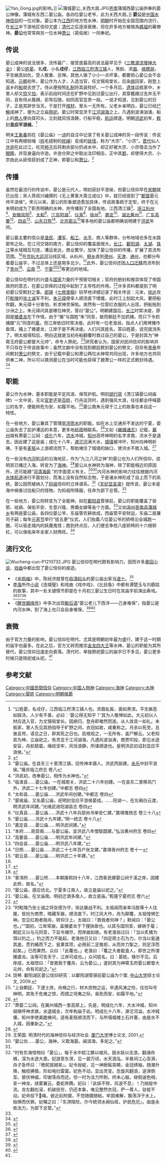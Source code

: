 {{NoteTA
|1 = zh-hans:虬髯; zh-hant:虯髯;
}}
[[File:Yan_Gong.jpg|right]]的影响。]]
[[File:蒲城晏公_关西大扇.JPG|right]][[苍南|苍南]]蒲城西晏公庙供奉的晏公神像。蒲城有东西二晏公庙，各四位晏公老爷，此为关西大扇。]]
{{中国民间信仰}}
'''晏公'''是[[中国|中国]][[水神|水神]][[信仰|信仰]]的一位对象。晏公本为[[江西|江西]]的地方性水神，[[明朝|明朝]]时开始在全国范围内流行，在[[长江|长江]]中下游地区信仰尤盛；[[清代|清代]]之后逐渐衰微，但在許多地方被視為[[媽祖|媽祖]]的幕僚神。'''晏公'''也常常與另一位水神[[萧公|萧公]]（英佑侯）一同奉祀。

==传说==
晏公成神的说法很多，流传最广、接受度最高的说法最早见于《[[三教源流搜神大全|三教源流搜神大全]]》：晏公[[姓|姓]][[晏姓|晏]]，名'''戍'''，小名'''戍仔'''，[[江西|江西]][[临江府|临江府]][[樟树市|清江镇]]人，黑脸、浓[[眉|眉]]、[[胡子|络腮胡]]，平生嫉恶如仇，受人敬重、忌惮。其他人做了小小一点坏事，都要担心晏公会不会知道。[[元朝|元朝]]初年，晏公作为人才，入选当官，任文锦局堂长，后染[[病|病]]回家，刚登上返乡的[[船|船]]就去世了。侍从便按照[[礼制|礼制]]将其装殓好。一个多月后，[[遗体|遗体]]运抵家中，乡里人却又[[惊讶|惊]]又[[怕|怕]]，表示前段时间还在旷野中见到过晏公出行，其穿戴跟过去并无不同，且有侍从簇拥，前导后随，如同高官显贵一般。一说才知道，见到晏公的日子，正是其辞世当天。于是打开[[棺材|棺材]]，里头一无所有。父老乡亲明白，晏公已经[[尸解|尸解]]成神了，便为之立庙[[祭祀|祭祀]]。晏公时常显灵于[[河流|江河]][[湖|湖]][[海|海]]之上，凡遇到波涛汹涌，船上的[[商人|商人]]便向其叩头，立刻就风恬浪静，行船平稳，[[航运|航运]]顺遂。明朝[[洪武|洪武]]初年，[[敕|敕]]封'''显应平浪侯'''。<ref name=SJYL>“公姓晏，名戍仔，江西临江府清江镇人也。浓眉虬髯，面如黑漆。平生嫉恶如探汤，人少有不善，必曰：‘晏公得无知乎？’其为人敬惮如此。大元初以人材应选入官，为文锦局堂长。因病归，登舟即奄然而逝。从人敛具一如礼。未抵家，里人先见其扬驺导于旷野之间，衣冠如故，咸重称之。月余以死至，且骇且愕，语见之日，即其死之日也。启棺视之，一无所有，盖尸解云。父老知其为神，立庙祀之。有灵显于江河湖海，凡遇风波汹涛，商贾叩投，即见水途安妥，舟航稳载，绳缆坚牢，风恬浪静，所谋顺遂也。皇明洪武初诏封显应平浪侯。”{{cite web |url = http://ctext.org/library.pl?if=gb&file=101033&page=91&remap=gb |title = 三教源流搜神大全 七卷 |access-date = 2016-02-14 |archive-date = 2020-02-16 |archive-url = https://web.archive.org/web/20200216141012/https://ctext.org/library.pl?if=gb&file=101033&page=91&remap=gb |dead-url = no }}</ref>

明末[[王象春|王象春]]则在《晏公庙》一[[诗|诗]]的自注中记录了有关晏公成神的另一段传说：传说江中有两根棕绳（[[棕榈|棕]]毛搓制的[[缆绳|缆绳]]）变成的[[妖怪|妖怪]]，称为“大宗”、“小宗”。[[晋代|晋代]]仙人[[许逊|许逊]]在此过江，吃完[[柿子|柿子]]后将剩余部分扔进水中，却正好被大宗、小宗借去当作了[[眼睛|眼睛]]，并现身逼向许逊。许逊仓猝之中取出法印相击，正中其[[额|额]]，却使得大宗、小宗由此从妖怪获封成了正神，即晏公和[[萧公|萧公]]。<ref>{{cite book |author=王象春|year=1993|title=齐音|publisher=济南出版社 |location=济南|ISBN=7-80572-811-9|page=64}}</ref>

==传播== 
虽然在最流行的传说中，晏公是元代人，明初获封平浪侯，但晏公信仰早在[[宋朝|宋朝]]就已出现；宋人蒋叔兴编撰的《无上黄箓大斋立成仪》中，就已经提到了“[[都督|都督]]晏元帅平浪侯”。宋元以来，晏公的形象塑造愈加具体，传说故事趋于定型，终于在元末明初成为了职责明确的水神，并传播到了全国各地。江西清江镇<ref>“晏公庙。在县东三十里清江镇，旧传神本镇人。洪武丙辰建。[[永乐|永乐]]中封平浪侯。”隆庆临江府志 卷八</ref>、[[浙江|浙江]][[杭州|杭州]]<ref>“洪武初，改奉晏公，相传为水神也。”{{cite web |url = http://ctext.org/library.pl?if=gb&file=73652&page=147&remap=gb |title = 西湖游览志 卷二十三 影印本 |access-date = 2016-02-14 |archive-date = 2020-02-16 |archive-url = https://web.archive.org/web/20200216141029/https://ctext.org/library.pl?if=gb&file=73652&page=147&remap=gb |dead-url = no }}</ref>、[[安徽|安徽]][[凤阳|凤阳]]<ref>“临淮县……晏公庙。一在城南关，洪武二十六年创建。一在县东二里移风门外，洪武二十七年创建。”中都志 卷四</ref>、[[太和县|太和]]<ref>“太和县……晏公庙……洪武年间创建。”中都志 卷四</ref>、[[江苏|江苏]][[阳湖|阳湖]]<ref>“晏侯庙，又名晏公庙，祀明封显应平浪侯晏成。……阳湖一，在左厢白云渡，明洪武年间建。”光绪武进阳湖县志 卷四</ref>、[[仪真|仪真]]<ref>“仪真县……晏公庙……洪武十八年兵部尚书单安仁建。”嘉靖惟扬志 卷三十八</ref>、[[徐州|徐州]]<ref>“晏公庙……洪武十九年建。”明一统志 卷十八</ref>、[[嘉定|嘉定]]<ref>“嘉定县……晏公庙……明洪武间建。”{{cite web |url = http://ctext.org/library.pl?if=gb&file=24916&page=140&remap=gb |title = 嘉庆直隶太仓州志 卷五十一 影印本 |access-date = 2016-02-16 |archive-date = 2020-02-16 |archive-url = https://web.archive.org/web/20200216141018/https://ctext.org/library.pl?if=gb&file=24916&page=140&remap=gb |dead-url = no }}</ref>、[[湖北|湖北]][[黄州|黄州]]<ref>“本府……观音阁……与晏公庙，並洪武八年僧智圆建。”弘治黄州府志 卷四</ref>、[[广东|广东]][[高要|高要]]<ref>“高要县……晏公庙……明洪武年间建。”{{cite web |url = http://ctext.org/library.pl?if=gb&file=22961&page=24&remap=gb |title = 道光肇庆府志 卷七 影印本 |access-date = 2016-02-14 |archive-date = 2020-02-16 |archive-url = https://web.archive.org/web/20200216141026/https://ctext.org/library.pl?if=gb&file=22961&page=24&remap=gb |dead-url = no }}</ref>、[[四会|四会]]<ref>“四会县……晏公庙……明洪武八年建。”{{cite web |url = http://ctext.org/library.pl?if=gb&file=22961&page=28&remap=gb |title = 道光肇庆府志 卷七 影印本 |access-date = 2016-02-16 |archive-date = 2020-02-16 |archive-url = https://web.archive.org/web/20200216141033/https://ctext.org/library.pl?if=gb&file=22961&page=28&remap=gb |dead-url = no }}</ref>、[[山东|山东]][[日照|日照]]<ref>“日照……晏公庙……洪武二十七年百户张文建。”嘉靖青州府志 卷十一</ref>、[[北京|北京]][[密云|密云]]<ref>“密云县……晏公庙……明洪武二十年建。”{{cite web |url = http://ctext.org/library.pl?if=gb&file=23951&page=6&remap=gb |title = 光绪顺天府志 卷二十四 影印本 |access-date = 2016-02-16 |archive-date = 2020-02-16 |archive-url = https://web.archive.org/web/20200216141035/https://ctext.org/library.pl?if=gb&file=23951&page=6&remap=gb |dead-url = no }}</ref>等多地的晏公庙都明确说明建于[[洪武|洪武]]年间。

晏公最主要的信众是[[渔民|渔民]]、[[漕运|漕军]]、[[造船|船工]]、[[水手|水手]]、商人等群体，分布地域也多在水路密布之处。在江河交错的南方，晏公信仰的覆盖面很大。[[长江|长江]]、[[鄱阳湖|鄱阳湖]]、[[太湖|太湖]]、[[珠江|珠江]]等水域相互勾连，漕运发达，商业繁华，加快了晏公信仰的传播，扩展了其流布范围。<ref name=RQ/>{{rp|37、38}}在[[京杭大运河|京杭大运河]]沿线区域，从杭州、[[桐乡|桐乡]]直到[[德州|德州]]、[[天津|天津]]、[[通州|通州]]，也都分布着晏公庙宇，不过总体上还是南多北少。<ref name=HMF>{{cite journal zh |author=胡梦飞|year=2015|title=明清时期京杭运河沿线区域的晏公信仰|journal=华北水利水电大学学报（社会科学版）|issue=5|pages=11-14}}</ref>此外，晏公信仰还因[[人口迁移|人口迁移]]而流布到了[[贵州|贵州]]<ref>{{cite journal zh |author=唐庆红 张玉莲|year=2013|title=明清江西萧公、晏公信仰入黔考|journal=宗教学研究|issue=4|pages=253-259}}</ref>、[[云南|云南]]
<ref>“普洱府……晏公桥……本朝康熙四十八年，江西客民建晏公祠于溪之岸，因建此桥，故名。”{{cite web |url = http://ctext.org/library.pl?if=gb&file=67694&page=231&remap=gb |title = 云南通志 卷六 影印本 |access-date = 2016-02-16 |archive-date = 2020-02-16 |archive-url = https://web.archive.org/web/20200216141038/https://ctext.org/library.pl?if=gb&file=67694&page=231&remap=gb |dead-url = no }}</ref>、[[宁夏|宁夏]]<ref>“晏公庙，感应坊北。宁夏多江南人，故立是庙以祀之。”{{cite web |url = http://ctext.org/library.pl?if=gb&file=25352&page=12&remap=gb |title = 嘉靖宁夏新志 卷二 影印本 |access-date = 2016-02-14 |archive-date = 2020-02-16 |archive-url = https://web.archive.org/web/20200216141236/https://ctext.org/library.pl?if=gb&file=25352&page=12&remap=gb |dead-url = no }}</ref><ref>“晏公庙，在文庙南。明初迁谪多南人，故立是庙。”乾隆宁夏府志 卷六</ref>等更远的地域。

晏公信仰在明代的兴盛与[[国家|国家]]力量的干预密切相关；官府的册封和推崇体现了帝国政府的意志，在晏公崇拜的过程中起到了主导性的作用。<ref>{{cite journal zh |author=宋希芝|year=2014|title=水神晏公崇信考论|journal=江西社会科学|issue=11|pages=118-123}}</ref>许多资料都提到了明初晏公受敕封之事。[[郎瑛|郎瑛]]《[[七修类稿|七修类稿]]》较早地详细记录了相关传说：元末，[[徐达|徐达]]攻打[[毗陵|毗陵]]的[[张士诚|张士诚]]军不利，[[朱元璋|朱元璋]]便率人顺流直下增援。此时江上刮起大风，要把船吹翻，朱元璋十分害怕，祈求神灵保佑。突然有一位穿红衣服的人出现，把船拖到沙洲之上。朱元璋问其是哪位神灵，答曰“晏公”。明朝建国后，[[长江|长江]]时常决堤，原因是[[猪婆龙|猪婆龙]]在下作怪。由于“猪”与国姓“朱”同音，故而朝廷不加抓捕，而只下令抓捕跟“元”同音的[[鼋|鼋]]，但江岸依旧时常决堤。此时有一位老渔翁，指点人们用烤猪作鱼饵，捕上了猪婆龙，江岸于是不再决堤。人们问其姓名，答曰姓晏，说完就消失了。明太祖得知后，明白这就是当初舟船翻覆时救过自己的晏公，于是封其为“神霄玉府晏公都督大元帅”，命专人祭祀。<ref>“时毗陵乃张士诚之将张德为守，徐达屡战不利。太祖闻而亲率冯胜等十人往援，皆扮为商贾，暗藏军器，顺流直下。时江风大作，舟为颠覆，太祖惶惧乞神。忽见红袍者拖舟，转仰沙上。太祖曰：「救我者何神？」默闻曰：「晏公也。」”“国初，江岸常崩，盖猪婆龙于下搜抉故也。以其与国同音，嫁祸于鼋；朝廷又以与元同音，下旨令捕尽，而岸崩如故。有老渔翁过曰：「当以炙猪为饵以钓之。」钓之而力不能起，老渔他日又曰：「四足爬土石为力，尔当以瓮通其底，贯钓緍而下之，瓮罩其项，必用前二足推拒，从而并力掣之，则足浮而起矣。」已而果然。众曰：「此鼍也。」老渔曰：「鼍之大者能食人，即世之所谓猪婆龙。汝等可告天于，江岸可成也。」众问姓名，曰：晏姓。倏尔不见。后岸成，太祖悟曰：「昔救我于覆舟，云为晏公。」遂封其为神霄玉府晏公都督大元帅，命有司祀之。”{{cite web |url = http://ctext.org/wiki.pl?if=gb&chapter=784546&remap=gb |title = 七修类稿 卷十二 影印本 |access-date = 2016-02-14 |archive-date = 2020-02-16 |archive-url = https://web.archive.org/web/20200216141241/https://ctext.org/wiki.pl?if=gb&chapter=784546&remap=gb |dead-url = no }}</ref>研究者认为，国家对民间信仰的影响并不只存在于传说故事中；虽然文献中没有找到朝廷敕封晏公的祭文，但存有[[景泰|景泰]]年间敕封[[萧公|萧公]]的祭文，由于记载中晏公和萧公两位水神常共同出现，许多地方也共同供奉二神，所以可以猜测晏公在当时可能也获得了跟萧公一样的正式敕封待遇。<ref name=RQ>饶琴. 鄱阳湖区晏公信仰研究：以鄱阳湖管驿前晏公庙为个案. [[中山大学|中山大学]]硕士论文, 2009.</ref>{{rp|38、39}}

==职能==
晏公作为水神，基本职能是平定风浪、保驾护航。明初[[胡行简|胡行简]]《清江镇晏公祠庙碑》一文中说，无论[[官吏|官吏]]还是[[百姓|百姓]]，行舟运货时，遇到强风大浪，往往都会呼喊晏公的名字，便能转危为安，如履平地。<ref>“上自朝廷，下逮士庶，舟楫之行，材木庶物之运，卒遇风涛之险，往往叫号神明，其免于危难之馀，而措之坦夷之际，易危而安，如履平地。”{{cite web |url = http://ctext.org/wiki.pl?if=gb&chapter=221082&remap=gb |title = 樗隐集 影印本 |access-date = 2016-02-14 |archive-date = 2020-02-16 |archive-url = https://web.archive.org/web/20200216141103/https://ctext.org/wiki.pl?if=gb&chapter=221082&remap=gb |dead-url = no }}</ref>晏公救朱元璋于江上的故事也本自这一特性。

在一些地方，晏公兼具了管理[[旱|旱]][[涝|涝]][[雨水|雨水]]的职能。如在水上交通并不发达的宁夏，晏公庙失去了庇护漕运的本意，更多地[[祈雨|祈雨]]相联系。<ref>{{cite journal zh |author=杨帆|year=2010|title=明清宁夏平原水利兴修与水神信仰初探|journal=宁夏社会科学|issue=3|pages=144-148}}</ref>又如《[[畿辅通志|畿辅通志]]》记载，[[冀州_(河北)|冀州]]城有萧晏二公祠：[[成化|成化]]六年，[[洪水|洪水]]冲城，[[知州|知州]]高呼神明的名字求救，洪水于是退去，因此建了这座庙；成化十八年，[[滹沱河|滹沱河]]满大水，[[城墙|城墙]]被冲坏，知州向神明祈祷，于是有[[麦秸|麦秸]]从上游顺流而下，帮助堵住了城墙的缺口，使洪水不致入城。<ref>“萧晏二公祠。在冀州城西一里高原上。先是，明成化六年，大水冲城，知州胡瑛呼神求救，水退城全，次年构庙于此。明成化十八年，滹沱河溢，水冲城壊，知州李徳美跪祷间，适有麦秸顺流而下，与所塌城楼土石并塞，由是水不入城，因重新之。”{{cite web |url = http://ctext.org/wiki.pl?if=gb&chapter=684567&remap=gb |title = 畿辅通志 卷五十 |access-date = 2016-02-15 |archive-date = 2020-02-16 |archive-url = https://web.archive.org/web/20200216141107/https://ctext.org/wiki.pl?if=gb&chapter=684567&remap=gb |dead-url = no }}</ref>

在一些没有[[内河|内河]]航运的沿海地区，作为“九江八河之神”的晏公也为人们所信仰，说明其已播迁入海，转变为了[[海神|海神]]。<ref name=WYF>{{cite journal zh |author=汪毅夫|year=2005|title=流动的庙宇与闽台海上的水神信仰|journal=世界宗教研究|issue=2|pages=131-139}}</ref>晏公从水神转为海神，除了职能相近的原因外，还可能跟“[http://www.zdic.net/c/3/145/317446.htm 河清海晏] {{Wayback|url=http://www.zdic.net/c/3/145/317446.htm |date=20190410045624 }}”的字面意义有关。<ref>王荣国. 明清时代的海神信仰与经济社会. [[厦门大学|厦门大学]]博士论文, 2001.</ref>{{rp|38、39}}<ref>“晏公坊……晏公，海神。义取海晏。闽滨海，多祀之。”{{cite web |url = http://ctext.org/wiki.pl?if=gb&chapter=883503&remap=gb |title = 闽都记 卷之九 |access-date = 2016-02-15 |archive-date = 2020-02-16 |archive-url = https://web.archive.org/web/20200216141116/https://ctext.org/wiki.pl?if=gb&chapter=883503&remap=gb |dead-url = no }}</ref>内河水神的影响力往往根据内河[[水体|水体]][[航道|航道]]进行平面划分，而海上没有自然标志物，于是诸水神形成了自上而下的系统，晏公因而被纳入了[[妈祖|妈祖]]信仰的立体谱系。<ref name=WYF/>《[[天妃显圣录|天妃显圣录]]》就传说，晏公本是海中祸害过往船只的怪物，为妈祖所降服，任命为部下总管。<ref>“时有负海怪物曰「晏公」，每于水中趁江豚以嘘风，鼓水妖以击浪，翻溺舟楫，深为水途大患。妃游至东溟，见一碧万顷，水天涵泓，半晷间江心澎湃，舟子急呼曰：『桅舵摇撼矣』。妃令抛椗，见一神掀髯突睛，金冠绣袖，随潮升降，触缆拂樯，形如电扫雷震。妃色不动，显出灵变。忽旋风翻浪，逆湃倒澎。彼伏神威，叩谢荡舟而还。但一时为法力所制，终未心服。继假逞色相，变一神龙，挟雾翼云，委蛇奔腾。妃曰：『此妖不除，风波不息』！乃抛椗中流。龙左翻右滚，机破技穷，仍还本象，唯见整然衣冠，俨一尊人，驻椗不动。妃命投下𦂻绳，彼近前附摄，不觉随摄随粘，牢固难解，飘荡浮于水上。始惧而伏罪。妃嘱之曰：『东溟阻险，尔今统领水阙仙班，护民危厄』。由是永依法力，为部下总管。”{{cite web |url = http://ctext.org/wiki.pl?if=gb&chapter=614954&remap=gb |title = 天妃显圣录 |access-date = 2016-02-15 |archive-date = 2020-05-13 |archive-url = https://web.archive.org/web/20200513023820/https://ctext.org/wiki.pl?if=gb&chapter=614954&remap=gb |dead-url = no }}</ref>

在一些地方，晏公则转变为了全能神。如在[[鄱阳县|鄱阳县]]管驿前，晏公的职能覆盖了驱邪、祛病、保佑平安、生意兴隆、男婚女嫁等各个方面。<ref name=RQ/>{{rp|62、63}}又如[[温州|温州]][[苍南县|苍南县]][[蒲壮所城|蒲城乡]]有两座晏公庙，各四位晏公爷，东庙管农耕收成，西庙管平安财运，东庙二扇兼司子嗣；每年[[元宵节|元宵节]]举行“拔五更”仪式，人们抬着八位晏公爷的轿椅沿全城跑一圈，可以驱走城内的妖魔鬼怪；跑到终点后，人们便去争抢八座轿椅的十六根轿杠，可以保佑来年全家人财两旺。<ref>{{cite journal zh |author=张琴|year=2002|title=蒲城元宵拨五更|journal=华夏人文地理|issue=5|pages=71-83}}</ref>

==流行文化==
[[File:Wucheng-cun-P1210732.JPG|thumb]]
晏公信仰在明代颇有影响力，因而许多[[章回小说|章回小说]]、[[戏曲|戏曲]]中都出现了晏公信仰的痕迹。
*《[[金瓶梅|金瓶梅]]》中，陈经济就曾在[[临清|临清]][[码头|码头]]的晏公庙出家当[[道士|道士]]。<ref>{{cite web |url = http://ctext.org/jinpingmei/ch93/zhs |title = 金瓶梅 九十三回 |access-date = 2016-02-15 |archive-date = 2020-08-15 |archive-url = https://web.archive.org/web/20200815013838/https://ctext.org/jinpingmei/ch93/zhs |dead-url = no }}</ref>
*[[李渔|李渔]]所作[[小说|小说]]《连城璧》和戏曲《戏中戏》、《比目鱼》中都有谭楚玉与刘藐姑的故事，其中一处关键情节即是在十月初三晏公生日时在其庙宇前演出寿戏。<ref>{{cite web |url = http://ctext.org/wiki.pl?if=gb&chapter=772946&remap=gb |title = 连城璧 第一卷 |access-date = 2016-02-15 |archive-date = 2020-02-16 |archive-url = https://web.archive.org/web/20200216141139/https://ctext.org/wiki.pl?if=gb&chapter=772946&remap=gb |dead-url = no }}</ref><ref>{{cite web |url = http://ctext.org/wiki.pl?if=gb&res=14095&remap=gb |title = 戏中戏 |access-date = 2016-02-15 |archive-date = 2020-02-16 |archive-url = https://web.archive.org/web/20200216141138/https://ctext.org/wiki.pl?if=gb&res=14095&remap=gb |dead-url = no }}</ref><ref>{{cite web |url = http://ctext.org/wiki.pl?if=gb&res=641429&remap=gb |title = 比目鱼 |access-date = 2016-02-15 |archive-date = 2020-02-16 |archive-url = https://web.archive.org/web/20200216141145/https://ctext.org/wiki.pl?if=gb&res=641429&remap=gb |dead-url = no }}</ref>
*《[[醒世姻缘传|醒世姻缘传]]》中多次出现[[歇后语|歇后语]]“晏公老儿下西洋——己身难保”，指晏公是内河水神，到了海上也只会自身难保。<ref>{{cite web |url = http://ctext.org/wiki.pl?if=gb&res=773438&remap=gb |title = 醒世姻缘传 |access-date = 2016-02-15 |archive-date = 2020-02-16 |archive-url = https://web.archive.org/web/20200216141209/https://ctext.org/wiki.pl?if=gb&res=773438&remap=gb |dead-url = no }}</ref><ref>{{cite journal zh |author=程志兵|year=2015|title=《醒世姻缘传》俗语二则辨析|journal=山东理工大学学报（社会科学版）|issue=1|pages=49-53}}</ref>

==衰微==
由于官方力量的影响，晏公信仰在明代、尤其是明朝初年最为盛行，建于这一时期的庙宇也最多。在此之后，官方又转而推崇[[金龙四大王|金龙四大王]]等水神，晏公的职能为其所替代，晏公信仰迅速走向衰落。清代时，单独祭祀晏公的庙宇已不多见，晏公更多时候只是陪祀或从祀。<ref name=HMF/>

==参考文献==
{{reflist|2}}

[[Category:中國民間信仰|Category:中國民間信仰]]
[[Category:中国人物神|Category:中国人物神]]
[[Category:海神|Category:海神]]
[[Category:水神|Category:水神]]
[[Category:晏姓|Category:晏姓]]
[[Category:明朝侯爵|Category:明朝侯爵]]